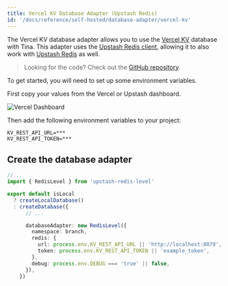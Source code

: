 ```yaml
---
title: Vercel KV Database Adapter (Upstash Redis)
id: '/docs/reference/self-hosted/database-adapter/vercel-kv'
---
```


The Vercel KV database adapter allows you to use the [Vercel KV](https://vercel.com/docs/storage/vercel-kv) database with Tina. This adapter uses the [Upstash Redis client](https://www.npmjs.com/package/@upstash/redis), allowing it to also work with [Upstash Redis](https://docs.upstash.com/redis) as well.

> Looking for the code? Check out the [GitHub repository](https://github.com/tinacms/upstash-redis-level).

To get started, you will need to set up some environment variables.

First copy your values from the Vercel or Upstash dashboard.

![Vercel Dashboard](/img/docs/self-hosted/Screenshot_2023-08-02_at_1.29.58_PM.png)

Then add the following environment variables to your project:

```env
KV_REST_API_URL=***
KV_REST_API_TOKEN=***
```

## Create the database adapter

```ts
//...
import { RedisLevel } from 'upstash-redis-level'

export default isLocal
  ? createLocalDatabase()
  : createDatabase({
      // ...

      databaseAdapter: new RedisLevel({
        namespace: branch,
        redis: {
          url: process.env.KV_REST_API_URL || 'http://localhost:8079',
          token: process.env.KV_REST_API_TOKEN || 'example_token',
        },
        debug: process.env.DEBUG === 'true' || false,
      }),
    })
```
